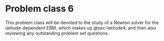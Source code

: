 # Problem class 6 {#sec-pc6}

This problem class will be devoted to the study of a Newton solver for the latitude-dependent EBM, which makes up @sec-latitude4, and then also reviewing any outstanding problem set questions.
